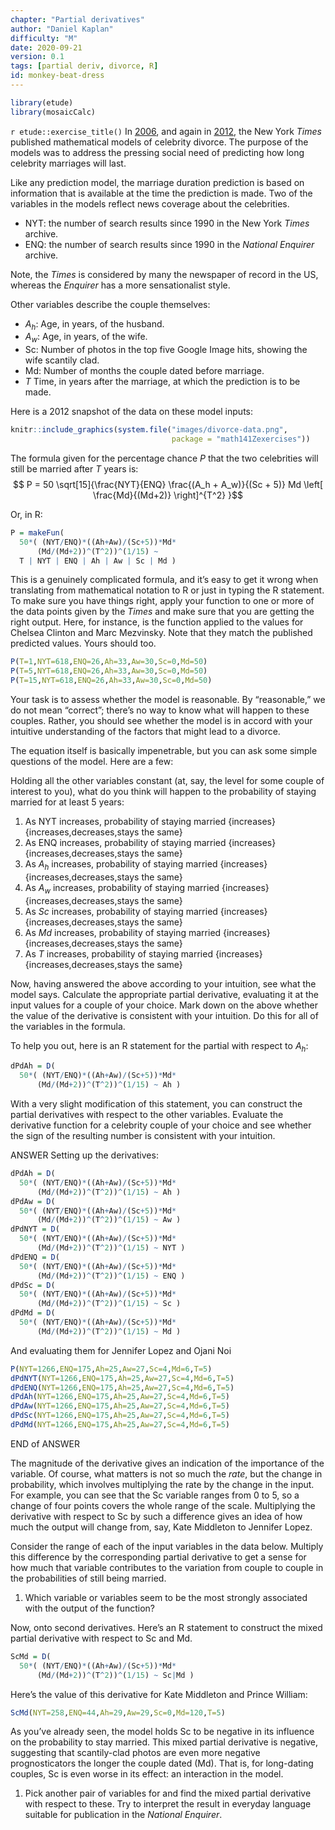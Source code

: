 ```yaml
---
chapter: "Partial derivatives"
author: "Daniel Kaplan"
difficulty: "M"
date: 2020-09-21 
version: 0.1
tags: [partial deriv, divorce, R]
id: monkey-beat-dress
---
```


```r
library(etude)
library(mosaicCalc)
```

`r etude::exercise_title()`      In [2006](https://www.nytimes.com/2006/09/19/opinion/19tierney.html), and again in [2012](https://www.nytimes.com/2012/03/13/science/a-refined-formula-to-predict-doom-in-celebrity-marriages.html), the New York *Times* published mathematical models of celebrity divorce.  The purpose of the models was to address the pressing social need of predicting how long celebrity marriages will last.

Like any prediction model, the marriage duration prediction is based on information that is available at the time the prediction is made.  Two of the variables in the models reflect news coverage about the celebrities. 

- NYT: the number of search results since 1990 in the New York *Times* archive.
- ENQ: the number of search results since 1990 in the  *National Enquirer* archive.

Note, the *Times* is considered by many the newspaper of record in the US, whereas the *Enquirer* has a more sensationalist style.

Other variables describe the couple themselves:

- $A_h$: Age, in years, of the husband.
- $A_w$: Age, in years, of the wife.
- Sc: Number of photos in the top five Google Image hits, showing the wife scantily clad.
- Md: Number of months the couple dated before marriage.
- $T$ Time, in years after the marriage, at which the prediction is to be made.

Here is a 2012 snapshot of the data on these model inputs:

```r
knitr::include_graphics(system.file("images/divorce-data.png", 
                                    package = "math141Zexercises"))
```

The formula given for the percentage chance $P$  that the two celebrities will still be married after $T$ years is:
$$ P = 50  \sqrt[15]{\frac{NYT}{ENQ} \frac{(A_h + A_w)}{(Sc + 5)} Md \left[ \frac{Md}{(Md+2)} \right]^{T^2} }$$

Or, in R:
```r
P = makeFun( 
  50*( (NYT/ENQ)*((Ah+Aw)/(Sc+5))*Md*
      (Md/(Md+2))^(T^2))^(1/15) ~ 
  T | NYT | ENQ | Ah | Aw | Sc | Md )
```
 

This is a genuinely complicated formula, and it's easy to get it wrong when translating from mathematical notation to R or just in typing the R statement.   To make sure you have things right, apply your function to one or more of the data points given by the *Times* and make sure that you are getting the right output.  Here, for instance, is the function applied to the values for Chelsea Clinton and Marc Mezvinsky.  Note that they match the published predicted values.  Yours should too.

```r
P(T=1,NYT=618,ENQ=26,Ah=33,Aw=30,Sc=0,Md=50)
P(T=5,NYT=618,ENQ=26,Ah=33,Aw=30,Sc=0,Md=50)
P(T=15,NYT=618,ENQ=26,Ah=33,Aw=30,Sc=0,Md=50)
```
 

Your task is to assess whether the model is reasonable.  By "reasonable," we do not mean "correct"; there's no way to know what will happen to these couples.  Rather, you should see whether the model is in accord with your intuitive understanding of the factors that might lead to a divorce.

The equation itself is basically impenetrable, but you can ask some simple questions of the model.  Here are a few:

Holding all the other variables constant (at, say, the level for some couple of interest to you), what do you think will happen to the probability of staying married for at least 5 years:

#.  As NYT increases, probability of staying married 
  {increases}{increases,decreases,stays the same}
#.  As ENQ increases, probability of staying married 
  {increases}{increases,decreases,stays the same}
#.  As $A_h$ increases, probability of staying married 
  {increases}{increases,decreases,stays the same}
#.  As $A_w$ increases, probability of staying married 
  {increases}{increases,decreases,stays the same}
#.  As $Sc$ increases, probability of staying married 
  {increases}{increases,decreases,stays the same}
#.  As $Md$ increases, probability of staying married 
  {increases}{increases,decreases,stays the same}
#.  As $T$ increases, probability of staying married 
  {increases}{increases,decreases,stays the same}


Now, having answered the above according to your intuition, see what the model says.  Calculate the appropriate partial derivative, evaluating it at the input values for a couple of your choice.  Mark down on the above whether the value of the derivative is consistent with your intuition.  Do this for all of the variables in the formula.

To help you out, here is an R statement for the partial with respect
to $A_h$:
```r
dPdAh = D( 
  50*( (NYT/ENQ)*((Ah+Aw)/(Sc+5))*Md*
      (Md/(Md+2))^(T^2))^(1/15) ~ Ah )
```
 

With a very slight modification of this statement, you can construct the partial derivatives with respect to the other variables.  Evaluate the derivative function for a celebrity couple of your choice and see whether the sign of the resulting number is consistent with your intuition.

ANSWER
Setting up the derivatives:
```r
dPdAh = D( 
  50*( (NYT/ENQ)*((Ah+Aw)/(Sc+5))*Md*
      (Md/(Md+2))^(T^2))^(1/15) ~ Ah )
dPdAw = D( 
  50*( (NYT/ENQ)*((Ah+Aw)/(Sc+5))*Md*
      (Md/(Md+2))^(T^2))^(1/15) ~ Aw )
dPdNYT = D( 
  50*( (NYT/ENQ)*((Ah+Aw)/(Sc+5))*Md*
      (Md/(Md+2))^(T^2))^(1/15) ~ NYT )
dPdENQ = D( 
  50*( (NYT/ENQ)*((Ah+Aw)/(Sc+5))*Md*
      (Md/(Md+2))^(T^2))^(1/15) ~ ENQ )
dPdSc = D( 
  50*( (NYT/ENQ)*((Ah+Aw)/(Sc+5))*Md*
      (Md/(Md+2))^(T^2))^(1/15) ~ Sc )
dPdMd = D( 
  50*( (NYT/ENQ)*((Ah+Aw)/(Sc+5))*Md*
      (Md/(Md+2))^(T^2))^(1/15) ~ Md )
```
 

And evaluating them for Jennifer Lopez and Ojani Noi
```r
P(NYT=1266,ENQ=175,Ah=25,Aw=27,Sc=4,Md=6,T=5)
dPdNYT(NYT=1266,ENQ=175,Ah=25,Aw=27,Sc=4,Md=6,T=5)
dPdENQ(NYT=1266,ENQ=175,Ah=25,Aw=27,Sc=4,Md=6,T=5)
dPdAh(NYT=1266,ENQ=175,Ah=25,Aw=27,Sc=4,Md=6,T=5)
dPdAw(NYT=1266,ENQ=175,Ah=25,Aw=27,Sc=4,Md=6,T=5)
dPdSc(NYT=1266,ENQ=175,Ah=25,Aw=27,Sc=4,Md=6,T=5)
dPdMd(NYT=1266,ENQ=175,Ah=25,Aw=27,Sc=4,Md=6,T=5)
```
 
END of ANSWER

The magnitude of the derivative gives an indication of the importance of the variable.  Of course, what matters is not so much the *rate*, but the change in probability, which involves multiplying the rate by the change in the input.  For example, you can see that the Sc variable ranges from 0 to 5, so a change of four points covers the whole range of the scale.  Multiplying the derivative with respect to Sc by such a difference gives an idea of how much the output will change from, say, Kate Middleton  to Jennifer Lopez.

Consider the range of each of the input variables in the data below. Multiply this difference by the corresponding partial derivative to get a sense for how much that variable contributes to the variation from couple to couple in the probabilities of still being married.

#.  Which variable or variables seem to be the most strongly associated with the output of the function?

Now, onto second derivatives.  Here's an R statement to construct the mixed partial derivative with respect to Sc and Md.

```r
ScMd = D( 
  50*( (NYT/ENQ)*((Ah+Aw)/(Sc+5))*Md*
      (Md/(Md+2))^(T^2))^(1/15) ~ Sc|Md )
```
 
Here's the value of this derivative for Kate Middleton and Prince William:
```r
ScMd(NYT=258,ENQ=44,Ah=29,Aw=29,Sc=0,Md=120,T=5)
```
 
As you've already seen, the model holds Sc to be negative in its influence on the probability to stay married.  This mixed partial derivative is negative, suggesting that scantily-clad photos are even more negative prognosticators the longer the couple dated (Md).   That is, for long-dating couples, Sc is even worse in its effect: an interaction in the model.

#.  Pick another pair of variables for and find the mixed partial derivative with respect to these.  Try to interpret the result  in everyday language suitable for publication in the *National Enquirer*.


